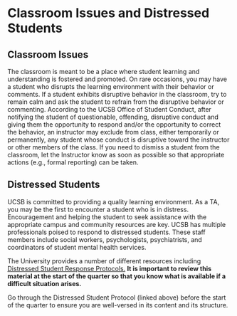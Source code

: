 # Classroom Issues and Distressed Students


## Classroom Issues

The classroom is meant to be a place where student learning and understanding is fostered and promoted. On rare occasions, you may have a student who disrupts the learning environment with their behavior or comments. If a student exhibits disruptive behavior in the classroom, try to remain calm and ask the student to refrain from the disruptive behavior or commenting. According to the UCSB Office of Student Conduct, after notifying the student of questionable, offending, disruptive conduct and giving them the opportunity to respond and/or the opportunity to correct the behavior, an instructor may exclude from class, either temporarily or permanently, any student whose conduct is disruptive toward the instructor or other members of the class. If you need to dismiss a student from the classroom, let the Instructor know as soon as possible so that appropriate actions (e.g., formal reporting) can be taken.

## Distressed Students

UCSB is committed to providing a quality learning environment. As a TA, you may be the first to encounter a student who is in distress. Encouragement and helping the student to seek assistance with the appropriate campus and community resources are key. UCSB has multiple professionals poised to respond to distressed students. These staff members include social workers, psychologists, psychiatrists, and coordinators of student mental health services. 

The University provides a number of different resources including <a href="https://studentsindistress.sa.ucsb.edu/distressed-students-response-protocol" target="_blank">Distressed Student Response Protocols.</a> **It is important to review this material at the start of the quarter so that you know what is available if a difficult situation arises.**

:::{.callout-important}
Go through the Distressed Student Protocol (linked above) before the start of the quarter to ensure you are well-versed in its content and its structure.
:::
